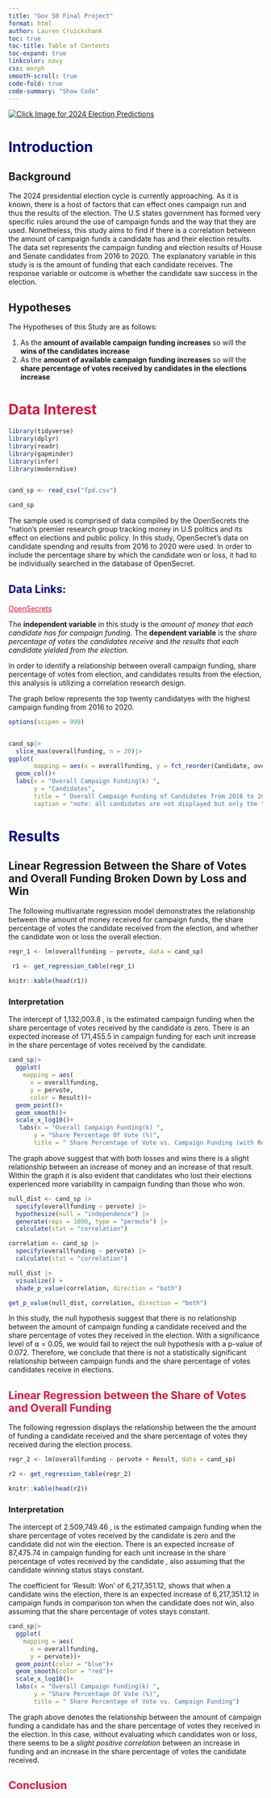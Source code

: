 ```yaml
---
title: "Gov 50 Final Project"
format: html
author: Lauren Cruickshank
toc: true
toc-title: Table of Contents
toc-expand: true
linkcolor: navy
css: morph 
smooth-scroll: true
code-fold: true
code-summary: "Show Code"
---
```


[![Click Image for 2024 Election Predictions](https://media-cldnry.s-nbcnews.com/image/upload/rockcms/2023-11/231106-Election-Preview-Joanna-Neborsky-jg-72121e.jpg){style="color: black bold" fig-align="center"}](https://www.270towin.com/maps/biden-trump-2024-map-based-on-polls)

# Introduction {style="color: navy"}

## **Background**

The 2024 presidential election cycle is currently approaching. As it is known, there is a host of factors that can effect ones campaign run and thus the results of the election. The U.S states government has formed very specific rules around the use of campaign funds and the way that they are used. Nonetheless, this study aims to find if there is a correlation between the amount of campaign funds a candidate has and their election results. The data set represents the campaign funding and election results of House and Senate candidates from 2016 to 2020. The explanatory variable in this study is is the amount of funding that each candidate receives. The response variable or outcome is whether the candidate saw success in the election.

## **Hypotheses**

The Hypotheses of this Study are as follows:

1)  As the **amount of available campaign funding increases** so will the **wins of the candidates increase**
2)  As the **amount of available campaign funding increases** so will the **share percentage of votes received by candidates in the elections increase**

# Data Interest {#sec-running-code style="color: crimson"}

```r
library(tidyverse)
library(dplyr)
library(readr)
library(gapminder)
library(infer)
library(moderndive)


cand_sp <- read_csv("fpd.csv")

cand_sp
```

The sample used is comprised of data compiled by the OpenSecrets the "nation's premier research group tracking money in U.S politics and its effect on elections and public policy. In this study, OpenSecret's data on candidate spending and results from 2016 to 2020 were used. In order to include the percentage share by which the candidate won or loss, it had to be individually searched in the database of OpenSecret.

## Data Links: {style="color: navy"}

[OpenSecrets](https://www.opensecrets.org/elections-overview/top-self-funders?cycle=2016){style="color: crimson"}

The **independent variable** in this study is the *amount of money that each candidate has for campaign funding*. The **dependent variable** is the *share percentage of votes the candidates receive* and *the results that each candidate yielded from the election*.

In order to identify a relationship between overall campaign funding, share percentage of votes from election, and candidates results from the election, this analysis is utilizing a correlation research design.

The graph below represents the top twenty candidatyes with the highest campaign funding from 2016 to 2020.

```r
options(scipen = 999)


cand_sp|>
  slice_max(overallfunding, n = 20)|>
ggplot(
       mapping = aes(x = overallfunding, y = fct_reorder(Candidate, overallfunding))) +
  geom_col()+
  labs(x = "Overall Campaign Funding(k) ",
       y = "Candidates",
       title = " Overall Campaign Funding of Candidates from 2016 to 2020",
       caption = "note: all candidates are not displayed but only the twenty highest funded")
```

# Results {style="color: navy"}

## **Linear Regression Between the Share of Votes and Overall Funding Broken Down by Loss and Win**

The following multivariate regression model demonstrates the relationship between the amount of money received for campaign funds, the share percentage of votes the candidate received from the election, and whether the candidate won or loss the overall election.

```r
regr_1 <- lm(overallfunding ~ pervote, data = cand_sp)
  
 r1 <- get_regression_table(regr_1)

knitr::kable(head(r1))
```

### Interpretation

The intercept of 1,132,003.8 , is the estimated campaign funding when the share percentage of votes received by the candidate is zero. There is an expected increase of 171,455.5 in campaign funding for each unit increase in the share percentage of votes received by the candidate.

```r
cand_sp|>
  ggplot(
    mapping = aes(
      x = overallfunding,
      y = pervote,
      color = Result))+
  geom_point()+
  geom_smooth()+
  scale_x_log10()+
   labs(x = "Overall Campaign Funding(k) ",
       y = "Share Percentage Of Vote (%)",
       title = " Share Percentage of Vote vs. Campaign Funding (with Result)")
```

The graph above suggest that with both losses and wins there is a slight relationship between an increase of money and an increase of that result. Within the graph it is also evident that candidates who lost their elections experienced more variability in campaign funding than those who won.

```r

null_dist <- cand_sp |>
  specify(overallfunding ~ pervote) |>
  hypothesize(null = "independence") |>
  generate(reps = 1000, type = "permute") |>
  calculate(stat = "correlation")

correlation <- cand_sp |>
  specify(overallfunding ~ pervote) |>
  calculate(stat = "correlation")

null_dist |>
  visualize() +
  shade_p_value(correlation, direction = "both")

```

```r
get_p_value(null_dist, correlation, direction = "both")
```

In this study, the null hypothesis suggest that there is no relationship between the amount of campaign funding a candidate received and the share percentage of votes they received in the election. With a significance level of ⍺ = 0.05, we would fail to reject the null hypothesis with a p-value of 0.072. Therefore, we conclude that there is not a statistically significant relationship between campaign funds and the share percentage of votes candidates receive in elections.

## **Linear Regression between the Share of Votes and Overall Funding** {style="color: crimson"}

The following regression displays the relationship between the the amount of funding a candidate received and the share percentage of votes they received during the election process.

```r
regr_2 <- lm(overallfunding ~ pervote + Result, data = cand_sp)

r2 <- get_regression_table(regr_2)

knitr::kable(head(r2))
```

### Interpretation

The intercept of 2.509,749.46 , is the estimated campaign funding when the share percentage of votes received by the candidate is zero and the candidate did not win the election. There is an expected increase of 87,475.74 in campaign funding for each unit increase in the share percentage of votes received by the candidate , also assuming that the candidate winning status stays constant.

The coefficient for 'Result: Won' of 6,217,351.12, shows that when a candidate wins the election, there is an expected increase of 6,217,351.12 in campaign funds in comparison ton when the candidate does not win, also assuming that the share percentage of votes stays constant.

```r
cand_sp|>
  ggplot(
    mapping = aes(
      x = overallfunding,
      y = pervote))+
  geom_point(color = "blue")+
  geom_smooth(color = "red")+
  scale_x_log10()+
  labs(x = "Overall Campaign Funding(k) ",
       y = "Share Percentage Of Vote (%)",
       title = " Share Percentage of Vote vs. Campaign Funding")
```

The graph above denotes the relationship between the amount of campaign funding a candidate has and the share percentage of votes they received in the election. In this case, without evaluating which candidates won or loss, there seems to be a *slight positive correlation* between an increase in funding and an increase in the share percentage of votes the candidate received.

## Conclusion {style="color: crimson"}
